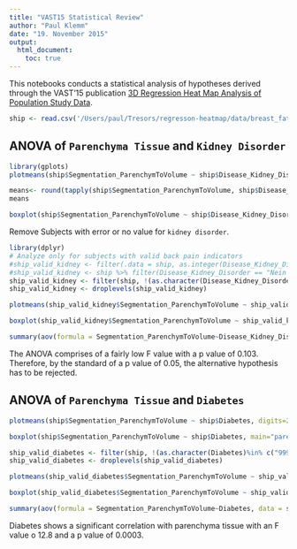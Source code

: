 ```yaml
---
title: "VAST15 Statistical Review"
author: "Paul Klemm"
date: "19. November 2015"
output: 
  html_document:
    toc: true
---
```


This notebooks conducts a statistical analysis of hypotheses derived through the VAST'15 publication [3D Regression Heat Map Analysis of Population Study Data](http://dx.doi.org/10.1109/tvcg.2015.2468291).

```r
ship <- read.csv('/Users/paul/Tresors/regresson-heatmap/data/breast_fat_imageonly_labels_parenchym_mean.csv')
```

## ANOVA of `Parenchyma Tissue` and `Kidney Disorder`

```r
library(gplots)
plotmeans(ship$Segmentation_ParenchymToVolume ~ ship$Disease_Kidney_Disorder, digits=2, ccol="red", mean.labels=T, main="parenchyma tissue by disease kidney disorder", xlab="kidney disorder", ylab="parenchyma tissue")

means<- round(tapply(ship$Segmentation_ParenchymToVolume, ship$Disease_Kidney_Disorder, mean), digits=2)
means

boxplot(ship$Segmentation_ParenchymToVolume ~ ship$Disease_Kidney_Disorder, main="parenchyma tissue by disease kidney disorder (mean is black dot)", xlab="kidney disorder", ylab="parenchyma", col=rainbow(7))
```

Remove Subjects with error or no value for `kidney disorder`.

```r
library(dplyr)
# Analyze only for subjects with valid back pain indicators
#ship_valid_kidney <- filter(.data = ship, as.integer(Disease_Kidney_Disorder) < 90000)
#ship_valid_kidney <- ship %>% filter(Disease_Kidney_Disorder == "Nein 99998 - Fehler, Daten nicht mehr erhebbar") %>% droplevels()
ship_valid_kidney <- filter(ship, !(as.character(Disease_Kidney_Disorder)%in% c("99998 - Fehler, Daten nicht mehr erhebbar", "")))
ship_valid_kidney <- droplevels(ship_valid_kidney)

plotmeans(ship_valid_kidney$Segmentation_ParenchymToVolume ~ ship_valid_kidney$Disease_Kidney_Disorder, digits=2, ccol="red", mean.labels=T, main="parenchyma tissue by disease kidney disorder", xlab="kidney disorder", ylab="parenchyma tissue")

boxplot(ship_valid_kidney$Segmentation_ParenchymToVolume ~ ship_valid_kidney$Disease_Kidney_Disorder, main="parenchyma tissue by disease kidney disorder (mean is black dot)", xlab="kidney disorder", ylab="parenchyma", col=rainbow(7))

summary(aov(formula = Segmentation_ParenchymToVolume~Disease_Kidney_Disorder, data = ship_valid_kidney))
```

The ANOVA comprises of a fairly low F value with a p value of 0.103. Therefore, by the standard of a p value of 0.05, the alternative hypothesis has to be rejected.


## ANOVA of `Parenchyma Tissue` and `Diabetes`

```r
plotmeans(ship$Segmentation_ParenchymToVolume ~ ship$Diabetes, digits=2, ccol="red", mean.labels=T, main="parenchyma tissue by diabetes", xlab="diabetes", ylab="parenchyma tissue")

boxplot(ship$Segmentation_ParenchymToVolume ~ ship$Diabetes, main="parenchyma tissue by diabetes (mean is black dot)", xlab="diabetes", ylab="parenchyma", col=rainbow(7))
```

```r
ship_valid_diabetes <- filter(ship, !(as.character(Diabetes)%in% c("99998 - Fehler, Daten nicht mehr erhebbar", "")))
ship_valid_diabetes <- droplevels(ship_valid_diabetes)

plotmeans(ship_valid_diabetes$Segmentation_ParenchymToVolume ~ ship_valid_diabetes$Diabetes, digits=2, ccol="red", mean.labels=T, main="parenchyma tissue by diabetes", xlab="diabetes", ylab="parenchyma tissue")

boxplot(ship_valid_diabetes$Segmentation_ParenchymToVolume ~ ship_valid_diabetes$Diabetes, main="parenchyma tissue by diabetes (mean is black dot)", xlab="diabetes", ylab="parenchyma", col=rainbow(7))

summary(aov(formula = Segmentation_ParenchymToVolume~Diabetes, data = ship_valid_diabetes))
```

Diabetes shows a significant correlation with parenchyma tissue with an F value o 12.8 and a p value of 0.0003.